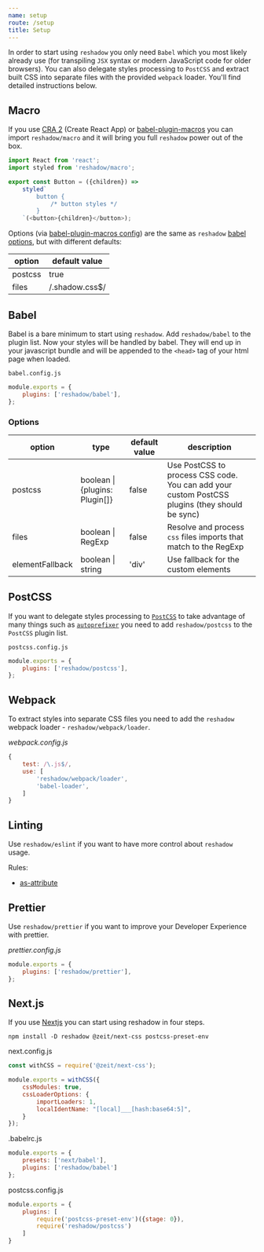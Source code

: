 ```yaml
---
name: setup
route: /setup
title: Setup
---
```


In order to start using `reshadow` you only need `Babel` which you most likely already use (for transpiling `JSX` syntax or modern JavaScript code for older browsers).
You can also delegate styles processing to `PostCSS` and extract built CSS into separate files with the provided `webpack` loader.
You'll find detailed instructions below.

## Macro

If you use [CRA 2](https://github.com/facebook/create-react-app) (Create React App) or [babel-plugin-macros](https://github.com/kentcdodds/babel-plugin-macros) you can import `reshadow/macro` and it will bring you full `reshadow` power out of the box.

```js
import React from 'react';
import styled from 'reshadow/macro';

export const Button = ({children}) =>
    styled`
        button {
            /* button styles */
        }
    `(<button>{children}</button>);
```

Options (via [babel-plugin-macros config](https://github.com/kentcdodds/babel-plugin-macros/blob/master/other/docs/author.md#config-experimental)) are the same as `reshadow` [babel options](#babel-options), but with different defaults:

| option  | default value     |
| ------- | ----------------- |
| postcss | true              |
| files   | /\.shadow\.css\$/ |

## Babel

Babel is a bare minimum to start using `reshadow`. Add `reshadow/babel` to the plugin list. Now your styles will be handled by babel. They will end up in your javascript bundle and will be appended to the `<head>` tag of your html page when loaded.

`babel.config.js`

```js
module.exports = {
    plugins: ['reshadow/babel'],
};
```

### Options

| option          | type                           | default value | description                                                                                    |
| --------------- | ------------------------------ | ------------- | ---------------------------------------------------------------------------------------------- |
| postcss         | boolean \| {plugins: Plugin[]} | false         | Use PostCSS to process CSS code. You can add your custom PostCSS plugins (they should be sync) |
| files           | boolean \| RegExp              | false         | Resolve and process `css` files imports that match to the RegExp                               |
| elementFallback | boolean \| string              | 'div'         | Use fallback for the custom elements                                                           |

## PostCSS

If you want to delegate styles processing to [`PostCSS`](https://github.com/postcss/postcss) to take advantage of many things such as [`autoprefixer`](https://github.com/postcss/autoprefixer) you need to add `reshadow/postcss` to the `PostCSS` plugin list.

`postcss.config.js`

```js
module.exports = {
    plugins: ['reshadow/postcss'],
};
```

## Webpack

To extract styles into separate CSS files you need to add the `reshadow` webpack loader - `reshadow/webpack/loader`.

_webpack.config.js_

```js
{
    test: /\.js$/,
    use: [
        'reshadow/webpack/loader',
        'babel-loader',
    ]
}
```

## Linting

Use `reshadow/eslint` if you want to have more control about `reshadow` usage.

Rules:
- [as-attribute](src/eslint/rules/as-attribute/index.js)

## Prettier

Use `reshadow/prettier` if you want to improve your Developer Experience with prettier.

*prettier.config.js*

```js
module.exports = {
    plugins: ['reshadow/prettier'],
};
```

## Next.js

If you use [Nextjs](https://github.com/zeit/next.js/) you can start using reshadow in four steps.

```
npm install -D reshadow @zeit/next-css postcss-preset-env
```

next.config.js
```js
const withCSS = require('@zeit/next-css');

module.exports = withCSS({
    cssModules: true,
    cssLoaderOptions: {
        importLoaders: 1,
        localIdentName: "[local]___[hash:base64:5]",
    }
});
```

.babelrc.js
```js
module.exports = {
    presets: ['next/babel'],
    plugins: ['reshadow/babel']
};
```

postcss.config.js
```js
module.exports = {
    plugins: [
        require('postcss-preset-env')({stage: 0}),
        require('reshadow/postcss')
    ]
}
```

